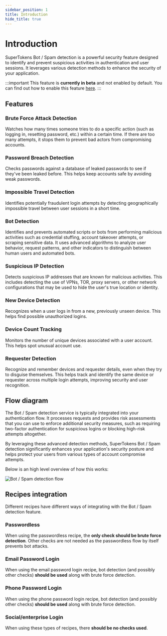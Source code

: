 ```yaml
---
sidebar_position: 1
title: Introduction
hide_title: true
---
```



# Introduction

SuperTokens Bot / Spam detection is a powerful security feature designed to identify and prevent suspicious activities in authentication and user sessions. It leverages various detection methods to enhance the security of your application.

:::important
This feature is **currently in beta** and not enabled by default. You can find out how to enable this feature [here](/docs/botandspamdetection/enabling).
:::

## Features

### Brute Force Attack Detection
Watches how many times someone tries to do a specific action (such as logging in, resetting password, etc.) within a certain time. If there are too many attempts, it stops them to prevent bad actors from compromising accounts.

### Password Breach Detection
Checks passwords against a database of leaked passwords to see if they've been leaked before. This helps keep accounts safe by avoiding weak passwords.

### Impossible Travel Detection
Identifies potentially fraudulent login attempts by detecting geographically impossible travel between user sessions in a short time.

### Bot Detection
Identifies and prevents automated scripts or bots from performing malicious activities such as credential stuffing, account takeover attempts, or scraping sensitive data. It uses advanced algorithms to analyze user behavior, request patterns, and other indicators to distinguish between human users and automated bots.

### Suspicious IP Detection
Detects suspicious IP addresses that are known for malicious activities. This includes detecting the use of VPNs, TOR, proxy servers, or other network configurations that may be used to hide the user's true location or identity.

### New Device Detection
Recognizes when a user logs in from a new, previously unseen device. This helps find possible unauthorized logins.

### Device Count Tracking
Monitors the number of unique devices associated with a user account. This helps spot unusual account use.

### Requester Detection
Recognize and remember devices and requester details, even when they try to disguise themselves. This helps track and identify the same device or requester across multiple login attempts, improving security and user recognition.


## Flow diagram

The Bot / Spam detection service is typically integrated into your authentication flow. It processes requests and provides risk assessments that you can use to enforce additional security measures, such as requiring two-factor authentication for suspicious logins or blocking high-risk attempts altogether.

By leveraging these advanced detection methods, SuperTokens Bot / Spam detection significantly enhances your application's security posture and helps protect your users from various types of account compromise attempts.

Below is an high level overview of how this works:

<img src="/img/botandspamdetection/sequence-diagram.png" alt="Bot / Spam detection flow"/>

## Recipes integration

Different recipes have different ways of integrating with the Bot / Spam detection feature. 

### Passwordless

When using the passwordless recipe, the **only check should be brute force detection**. Other checks are not needed as the passwordless flow by itself prevents bot attacks.

### Email Password Login

When using the email password login recipe, bot detection (and possibly other checks) **should be used** along with brute force detection.

### Phone Password Login

When using the phone password login recipe, bot detection (and possibly other checks) **should be used** along with brute force detection.

### Social/enterprise Login

When using these types of recipes, there **should be no checks used**.